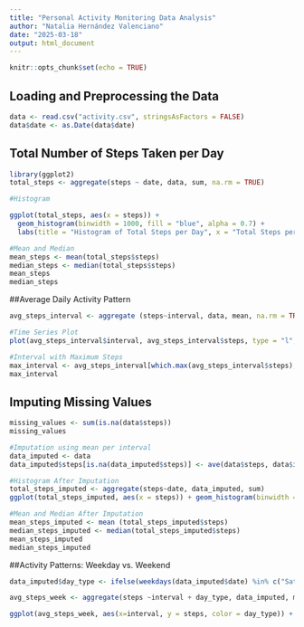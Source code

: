 ```yaml
---
title: "Personal Activity Monitoring Data Analysis"
author: "Natalia Hernández Valenciano"
date: "2025-03-18"
output: html_document
---
```


```r
knitr::opts_chunk$set(echo = TRUE)
```

## Loading and Preprocessing the Data

```r
data <- read.csv("activity.csv", stringsAsFactors = FALSE)
data$date <- as.Date(data$date)
```

## Total Number of Steps Taken per Day 

```r
library(ggplot2)
total_steps <- aggregate(steps ~ date, data, sum, na.rm = TRUE)

#Histogram 

ggplot(total_steps, aes(x = steps)) +
  geom_histogram(binwidth = 1000, fill = "blue", alpha = 0.7) +
  labs(title = "Histogram of Total Steps per Day", x = "Total Steps per Day", y = "Frequency")

#Mean and Median 
mean_steps <- mean(total_steps$steps)
median_steps <- median(total_steps$steps)
mean_steps
median_steps
```

##Average Daily Activity Pattern

```r
avg_steps_interval <- aggregate (steps~interval, data, mean, na.rm = TRUE)

#Time Series Plot 
plot(avg_steps_interval$interval, avg_steps_interval$steps, type = "l", xlab = "5- Minute Interval", ylab = "Average Steps", main = "Average Daily Activity Pattern")

#Interval with Maximum Steps 
max_interval <- avg_steps_interval[which.max(avg_steps_interval$steps),]
max_interval
```

## Imputing Missing Values 

```r
missing_values <- sum(is.na(data$steps))
missing_values

#Imputation using mean per interval 
data_imputed <- data
data_imputed$steps[is.na(data_imputed$steps)] <- ave(data$steps, data$interval, FUN = function(x) mean(x, na.rm = TRUE))[is.na(data$steps)]

#Histogram After Imputation 
total_steps_imputed <- aggregate(steps~date, data_imputed, sum)
ggplot(total_steps_imputed, aes(x = steps)) + geom_histogram(binwidth = 1000, fill = "green", alpha = 0.7) + labs (title = "Histogram After Imputation", x = "Total Steps per Day", y = "Frecuency")

#Mean and Median After Imputation 
mean_steps_imputed <- mean (total_steps_imputed$steps)
median_steps_imputed <- median(total_steps_imputed$steps)
mean_steps_imputed
median_steps_imputed
```

##Activity Patterns: Weekday vs. Weekend 
```r
data_imputed$day_type <- ifelse(weekdays(data_imputed$date) %in% c("Saturday", "Sunday"), "Weekend", "Weekday")

avg_steps_week <- aggregate(steps ~interval + day_type, data_imputed, mean)

ggplot(avg_steps_week, aes(x=interval, y = steps, color = day_type)) + geom_line() + facet_wrap(~day_type, ncol = 1) + labs (title = "Activity Patterns: Weekday vs. Weekend", x = "Interval", y = "Average")
```


